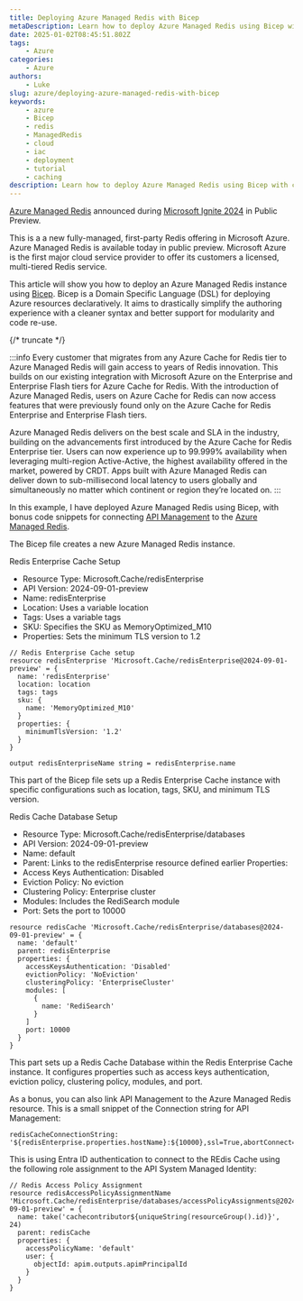 ```yaml
---
title: Deploying Azure Managed Redis with Bicep
metaDescription: Learn how to deploy Azure Managed Redis using Bicep with code examples.
date: 2025-01-02T08:45:51.802Z
tags:
    - Azure
categories:
    - Azure
authors:
    - Luke
slug: azure/deploying-azure-managed-redis-with-bicep
keywords:
    - azure
    - Bicep
    - redis
    - ManagedRedis
    - cloud
    - iac
    - deployment
    - tutorial
    - caching
description: Learn how to deploy Azure Managed Redis using Bicep with code examples.
---
```


[Azure Managed Redis](https://learn.microsoft.com/azure/azure-cache-for-redis/managed-redis/managed-redis-overview?WT.mc_id=AZ-MVP-5004796) announced during [Microsoft Ignite 2024](https://techcommunity.microsoft.com/blog/AppsonAzureBlog/introducing-azure-managed-redis-cost-effective-caching-for-your-ai-apps/4299104?WT.mc_id=AZ-MVP-5004796) in Public Preview. 

This is a a new fully-managed, first-party Redis offering in Microsoft Azure. Azure Managed Redis is available today in public preview. Microsoft Azure is the first major cloud service provider to offer its customers a licensed, multi-tiered Redis service.

This article will show you how to deploy an Azure Managed Redis instance using [Bicep](https://learn.microsoft.com/azure/azure-resource-manager/bicep/overview?tabs=bicep&WT.mc_id=AZ-MVP-5004796). Bicep is a Domain Specific Language (DSL) for deploying Azure resources declaratively. It aims to drastically simplify the authoring experience with a cleaner syntax and better support for modularity and code re-use.

{/* truncate */}

:::info
Every customer that migrates from any Azure Cache for Redis tier to Azure Managed Redis will gain access to years of Redis innovation. This builds on our existing integration with Microsoft Azure on the Enterprise and Enterprise Flash tiers for Azure Cache for Redis. With the introduction of Azure Managed Redis, users on Azure Cache for Redis can now access features that were previously found only on the Azure Cache for Redis Enterprise and Enterprise Flash tiers.

Azure Managed Redis delivers on the best scale and SLA in the industry, building on the advancements first introduced by the Azure Cache for Redis Enterprise tier. Users can now experience up to 99.999% availability when leveraging multi-region Active-Active, the highest availability offered in the market, powered by CRDT. Apps built with Azure Managed Redis can deliver down to sub-millisecond local latency to users globally and simultaneously no matter which continent or region they’re located on.
:::


In this example, I have deployed Azure Managed Redis using Bicep, with bonus code snippets for connecting [API Management](https://learn.microsoft.com/azure/api-management/api-management-key-concepts?WT.mc_id=AZ-MVP-5004796) to the [Azure Managed Redis](https://learn.microsoft.com/azure/azure-cache-for-redis/managed-redis/managed-redis-overview?WT.mc_id=AZ-MVP-5004796). 

The Bicep file creates a new Azure Managed Redis instance.

Redis Enterprise Cache Setup

* Resource Type: Microsoft.Cache/redisEnterprise
* API Version: 2024-09-01-preview
* Name: redisEnterprise
* Location: Uses a variable location
* Tags: Uses a variable tags
* SKU: Specifies the SKU as MemoryOptimized_M10
* Properties: Sets the minimum TLS version to 1.2

```bicep
// Redis Enterprise Cache setup
resource redisEnterprise 'Microsoft.Cache/redisEnterprise@2024-09-01-preview' = {
  name: 'redisEnterprise'
  location: location
  tags: tags
  sku: {
    name: 'MemoryOptimized_M10'
  }
  properties: {
    minimumTlsVersion: '1.2'
  }
}

output redisEnterpriseName string = redisEnterprise.name
```

This part of the Bicep file sets up a Redis Enterprise Cache instance with specific configurations such as location, tags, SKU, and minimum TLS version.

Redis Cache Database Setup

* Resource Type: Microsoft.Cache/redisEnterprise/databases
* API Version: 2024-09-01-preview
* Name: default
* Parent: Links to the redisEnterprise resource defined earlier
Properties:
* Access Keys Authentication: Disabled
* Eviction Policy: No eviction
* Clustering Policy: Enterprise cluster
* Modules: Includes the RediSearch module
* Port: Sets the port to 10000

```bicep
resource redisCache 'Microsoft.Cache/redisEnterprise/databases@2024-09-01-preview' = {
  name: 'default'
  parent: redisEnterprise
  properties: {
    accessKeysAuthentication: 'Disabled'
    evictionPolicy: 'NoEviction'
    clusteringPolicy: 'EnterpriseCluster'
    modules: [
      {
        name: 'RediSearch'
      }
    ]
    port: 10000
  }
}
```

This part sets up a Redis Cache Database within the Redis Enterprise Cache instance. It configures properties such as access keys authentication, eviction policy, clustering policy, modules, and port.

As a bonus, you can also link API Management to the Azure Managed Redis resource. This is a small snippet of the Connection string for API Management:

```bicep
redisCacheConnectionString: '${redisEnterprise.properties.hostName}:${10000},ssl=True,abortConnect=False'
```

This is using Entra ID authentication to connect to the REdis Cache using the following role assignment to the API System Managed Identity:

```bicep
// Redis Access Policy Assignment
resource redisAccessPolicyAssignmentName 'Microsoft.Cache/redisEnterprise/databases/accessPolicyAssignments@2024-09-01-preview' = {
  name: take('cachecontributor${uniqueString(resourceGroup().id)}', 24)
  parent: redisCache
  properties: {
    accessPolicyName: 'default'
    user: {
      objectId: apim.outputs.apimPrincipalId
    }
  }
}
```